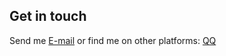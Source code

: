 ## Get in touch

Send me [E-mail](mailto:xiazeyu_2011@126.com) or find me on other platforms: [QQ](http://sighttp.qq.com/authd?IDKEY=97aa315904d1c87e2f5d433edcaf68931c5ac14677e79788)
